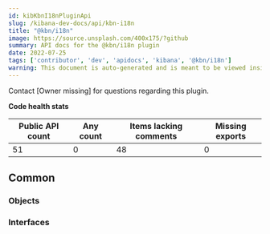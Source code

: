 ```yaml
---
id: kibKbnI18nPluginApi
slug: /kibana-dev-docs/api/kbn-i18n
title: "@kbn/i18n"
image: https://source.unsplash.com/400x175/?github
summary: API docs for the @kbn/i18n plugin
date: 2022-07-25
tags: ['contributor', 'dev', 'apidocs', 'kibana', '@kbn/i18n']
warning: This document is auto-generated and is meant to be viewed inside our experimental, new docs system. Reach out in #docs-engineering for more info.
---
```




Contact [Owner missing] for questions regarding this plugin.

**Code health stats**

| Public API count  | Any count | Items lacking comments | Missing exports |
|-------------------|-----------|------------------------|-----------------|
| 51 | 0 | 48 | 0 |

## Common

### Objects
<DocDefinitionList data={kbnI18nObj.common.objects}/>

### Interfaces
<DocDefinitionList data={kbnI18nObj.common.interfaces}/>

